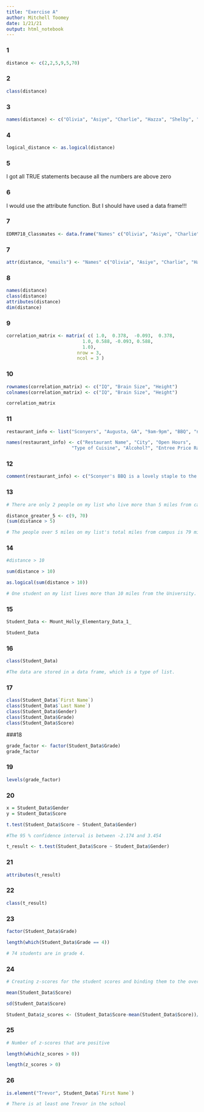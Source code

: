```yaml
---
title: "Exercise A"
author: Mitchell Toomey
date: 1/21/21
output: html_notebook
---
```


### 1
```r
distance <- c(2,2,5,9,5,70)
```

### 2
```r
class(distance)
```
### 3
```r
names(distance) <- c("Olivia", "Asiye", "Charlie", "Hazza", "Shelby", "Mitchell")
```

### 4
```r
logical_distance <- as.logical(distance)
```

### 5
I got all TRUE statements because all the numbers are above zero

### 6
I would use the attribute function. But I should have used a data frame!!! 

### 7
```r
EDRM718_Classmates <- data.frame("Names" c("Olivia", "Asiye", "Charlie", "Hazza", "Shelby", "Mitchell"), "Emails" c("ademir@email.sc.edu","ojlewis@email.sc.edu", "gonzalsk@email.sc.edu" ,"binhazza@email.sc.edu", "tt12@email.sc.edu", "walterc5@email.sc.edu"), "Distance" c(2,2,5,9,5,70))
```


### 7
```r
attr(distance, "emails") <- "Names" c("Olivia", "Asiye", "Charlie", "Hazza", "Shelby", "Mitchell"), "Emails" c("ademir@email.sc.edu","ojlewis@email.sc.edu", "gonzalsk@email.sc.edu" ,"binhazza@email.sc.edu", "tt12@email.sc.edu", "walterc5@email.sc.edu"), "Distance" c(2,2,5,9,5,70) 
```

### 8
```r
names(distance)
class(distance)
attributes(distance)
dim(distance)
```

### 9
```r
correlation_matrix <- matrix( c( 1.0,  0.378,  -0.093,  0.378,
                            1.0, 0.588, -0.093, 0.588,
                            1.0),
                          nrow = 3,
                          ncol = 3 )
```

### 10
```r
rownames(correlation_matrix) <- c("IQ", "Brain Size", "Height")
colnames(correlation_matrix) <- c("IQ", "Brain Size", "Height")

correlation_matrix
```

### 11
```r
restaurant_info <- list("Sconyers", "Augusta, GA", "9am-9pm", "BBQ", "no acohol", "$7-$20")

names(restaurant_info) <- c("Restaurant Name", "City", "Open Hours",
                        "Type of Cuisine", "Alcohol?", "Entree Price Range")
```

### 12
```r
comment(restaurant_info) <- c("Sconyer's BBQ is a lovely staple to the city of Augusta. Everytime I go there, I feel right at home!")
```

### 13
```r

# There are only 2 people on my list who live more than 5 miles from campus. 

distance_greater_5 <- c(9, 70)
(sum(distance > 5)

# The people over 5 miles on my list's total miles from campus is 79 miles. 
```

### 14
```r
#distance > 10

sum(distance > 10)

as.logical(sum(distance > 10))

# One student on my list lives more than 10 miles from the University.
```

### 15
```r
Student_Data <- Mount_Holly_Elementary_Data_1_

Student_Data
```

### 16
```r
class(Student_Data)

#The data are stored in a data frame, which is a type of list. 
```

### 17
```r
class(Student_Data$`First Name`)
class(Student_Data$`Last Name`)
class(Student_Data$Gender)
class(Student_Data$Grade)
class(Student_Data$Score)
```

###18
```r
grade_factor <- factor(Student_Data$Grade)
grade_factor
```

### 19
```r
levels(grade_factor)
```

### 20
```r
x = Student_Data$Gender
y = Student_Data$Score

t.test(Student_Data$Score ~ Student_Data$Gender)

#The 95 % confidence interval is between -2.174 and 3.454

t_result <- t.test(Student_Data$Score ~ Student_Data$Gender)
```

### 21
```r
attributes(t_result)
```

### 22
```r
class(t_result)
```

### 23
```r
factor(Student_Data$Grade)

length(which(Student_Data$Grade == 4))

# 74 students are in grade 4.
```

### 24
```r
# Creating z-scores for the student scores and binding them to the overall spreadsheet.

mean(Student_Data$Score)

sd(Student_Data$Score)

Student_Data$z_scores <- (Student_Data$Score-mean(Student_Data$Score))/sd(Student_Data$Score)

```

### 25
```r
# Number of z-scores that are positive

length(which(z_scores > 0))

length(z_scores > 0)
```

### 26
```r
is.element("Trevor", Student_Data$`First Name`)

# There is at least one Trevor in the school 
```

